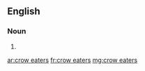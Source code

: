 ==English==

===Noun===
{{head|en|plural|head=[[crow]] [[eat]]ers}}

# {{plural of|crow eater|lang=en|nocat=1}}

[[ar:crow eaters]]
[[fr:crow eaters]]
[[mg:crow eaters]]